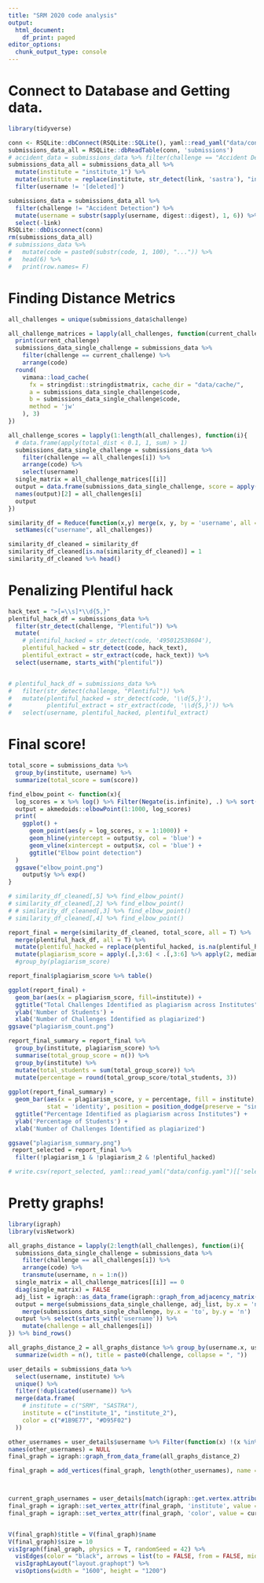 ```yaml
---
title: "SRM 2020 code analysis"
output:
  html_document:
    df_print: paged
editor_options:
  chunk_output_type: console
---
```


# Connect to Database and Getting data.

```r
library(tidyverse)

conn <- RSQLite::dbConnect(RSQLite::SQLite(), yaml::read_yaml("data/config.yaml")[['links_db_path']])
submissions_data_all = RSQLite::dbReadTable(conn, 'submissions') 
# accident_data = submissions_data %>% filter(challenge == "Accident Detection")
submissions_data_all = submissions_data_all %>%
  mutate(institute = "institute_1") %>% 
  mutate(institute = replace(institute, str_detect(link, 'sastra'), "institute_2")) %>% 
  filter(username != '[deleted]')

submissions_data = submissions_data_all %>% 
  filter(challenge != "Accident Detection") %>% 
  mutate(username = substr(sapply(username, digest::digest), 1, 6)) %>% 
  select(-link)
RSQLite::dbDisconnect(conn)
rm(submissions_data_all)
# submissions_data %>% 
#   mutate(code = paste0(substr(code, 1, 100), "...")) %>% 
#   head(6) %>% 
#   print(row.names= F)

```

# Finding Distance Metrics

```r

all_challenges = unique(submissions_data$challenge)

all_challenge_matrices = lapply(all_challenges, function(current_challenge){
  print(current_challenge)
  submissions_data_single_challenge = submissions_data %>%
    filter(challenge == current_challenge) %>%
    arrange(code)
  round(
    vimana::load_cache(
      fx = stringdist::stringdistmatrix, cache_dir = "data/cache/",
      a = submissions_data_single_challenge$code,
      b = submissions_data_single_challenge$code,
      method = 'jw'
    ), 3)
})

all_challenge_scores = lapply(1:length(all_challenges), function(i){
  # data.frame(apply(total_dist < 0.1, 1, sum) > 1)
  submissions_data_single_challenge = submissions_data %>%
    filter(challenge == all_challenges[i]) %>%
    arrange(code) %>%
    select(username)
  single_matrix = all_challenge_matrices[[i]]
  output = data.frame(submissions_data_single_challenge, score = apply(t(single_matrix), 1, sort)[2,])
  names(output)[2] = all_challenges[i]
  output
})

similarity_df = Reduce(function(x,y) merge(x, y, by = 'username', all = TRUE), all_challenge_scores) %>%
  setNames(c("username", all_challenges))

similarity_df_cleaned = similarity_df
similarity_df_cleaned[is.na(similarity_df_cleaned)] = 1
similarity_df_cleaned %>% head()
```

# Penalizing Plentiful hack

```r
hack_text = ">[=\\s]*\\d{5,}"
plentiful_hack_df = submissions_data %>%
  filter(str_detect(challenge, "Plentiful")) %>%
  mutate(
    # plentiful_hacked = str_detect(code, '495012538604'),
    plentiful_hacked = str_detect(code, hack_text),
    plentiful_extract = str_extract(code, hack_text)) %>%
  select(username, starts_with("plentiful"))


# plentiful_hack_df = submissions_data %>%
#   filter(str_detect(challenge, "Plentiful")) %>%
#   mutate(plentiful_hacked = str_detect(code, '\\d{5,}'),
#          plentiful_extract = str_extract(code, '\\d{5,}')) %>%
#   select(username, plentiful_hacked, plentiful_extract)


```

# Final score!

```r
total_score = submissions_data %>%
  group_by(institute, username) %>%
  summarize(total_score = sum(score))

find_elbow_point <- function(x){
  log_scores = x %>% log() %>% Filter(Negate(is.infinite), .) %>% sort() %>% head(1000) 
  output = akmedoids::elbowPoint(1:1000, log_scores)
  print(
    ggplot() + 
      geom_point(aes(y = log_scores, x = 1:1000)) + 
      geom_hline(yintercept = output$y, col = 'blue') +
      geom_vline(xintercept = output$x, col = 'blue') +
      ggtitle("Elbow point detection")
  )
  ggsave("elbow_point.png")
    output$y %>% exp()
}

# similarity_df_cleaned[,5] %>% find_elbow_point()
# similarity_df_cleaned[,2] %>% find_elbow_point()
# # similarity_df_cleaned[,3] %>% find_elbow_point()
# similarity_df_cleaned[,4] %>% find_elbow_point()

report_final = merge(similarity_df_cleaned, total_score, all = T) %>%
  merge(plentiful_hack_df, all = T) %>%
  mutate(plentiful_hacked = replace(plentiful_hacked, is.na(plentiful_hacked), FALSE)) %>%
  mutate(plagiarism_score = apply(.[,3:6] < .[,3:6] %>% apply(2, median, na.rm = TRUE)/10, 1, sum)) 
  #group_by(plagiarism_score)

report_final$plagiarism_score %>% table()

ggplot(report_final) +
  geom_bar(aes(x = plagiarism_score, fill=institute)) +
  ggtitle("Total Challenges Identified as plagiarism across Institutes") +
  ylab('Number of Students') +
  xlab('Number of Challenges Identified as plagiarized') 
ggsave("plagiarism_count.png")

report_final_summary = report_final %>% 
  group_by(institute, plagiarism_score) %>% 
  summarise(total_group_score = n()) %>% 
  group_by(institute) %>% 
  mutate(total_students = sum(total_group_score)) %>% 
  mutate(percentage = round(total_group_score/total_students, 3))
  
ggplot(report_final_summary) +
  geom_bar(aes(x = plagiarism_score, y = percentage, fill = institute),
           stat = 'identity', position = position_dodge(preserve = "single")) +
  ggtitle("Percentage Identified as plagiarism across Institutes") +
  ylab('Percentage of Students') +
  xlab('Number of Challenges Identified as plagiarized')

ggsave("plagiarism_summary.png")
 report_selected = report_final %>% 
  filter(!plagiarism_1 & !plagiarism_2 & !plentiful_hacked)

# write.csv(report_selected, yaml::read_yaml("data/config.yaml")[['selected_students_file']], row.names = F)

```

# Pretty graphs!

```r
library(igraph)
library(visNetwork)

all_graphs_distance = lapply(2:length(all_challenges), function(i){
  submissions_data_single_challenge = submissions_data %>%
    filter(challenge == all_challenges[i]) %>%
    arrange(code) %>%
    transmute(username, n = 1:n())
  single_matrix = all_challenge_matrices[[i]] == 0
  diag(single_matrix) = FALSE
  adj_list = igraph::as_data_frame(igraph::graph_from_adjacency_matrix(single_matrix))
  output = merge(submissions_data_single_challenge, adj_list, by.x = 'n', by.y = 'from') %>% 
    merge(submissions_data_single_challenge, by.x = 'to', by.y = 'n') 
  output %>% select(starts_with('username')) %>% 
    mutate(challenge = all_challenges[i])
}) %>% bind_rows()

all_graphs_distance_2 = all_graphs_distance %>% group_by(username.x, username.y) %>% 
  summarize(width = n(), title = paste0(challenge, collapse = ", "))

user_details = submissions_data %>% 
  select(username, institute) %>% 
  unique() %>% 
  filter(!duplicated(username)) %>% 
  merge(data.frame(
    # institute = c("SRM", "SASTRA"),
    institute = c("institute_1", "institute_2"),
    color = c("#1B9E77", "#D95F02")
  ))

other_usernames = user_details$username %>% Filter(function(x) !(x %in% all_graphs_distance_2$username.x), .)
names(other_usernames) = NULL
final_graph = igraph::graph_from_data_frame(all_graphs_distance_2) 

final_graph = add_vertices(final_graph, length(other_usernames), name = other_usernames)



current_graph_usernames = user_details[match(igraph::get.vertex.attribute(final_graph, 'name'), user_details$username),]
final_graph = igraph::set_vertex_attr(final_graph, 'institute', value = current_graph_usernames$institute)
final_graph = igraph::set_vertex_attr(final_graph, 'color', value = current_graph_usernames$color)


V(final_graph)$title = V(final_graph)$name
V(final_graph)$size = 10
visIgraph(final_graph, physics = T, randomSeed = 42) %>% 
  visEdges(color = "black", arrows = list(to = FALSE, from = FALSE, middle = FALSE)) %>% 
  visIgraphLayout("layout.graphopt") %>%
  visOptions(width = "1600", height = "1200")


```
